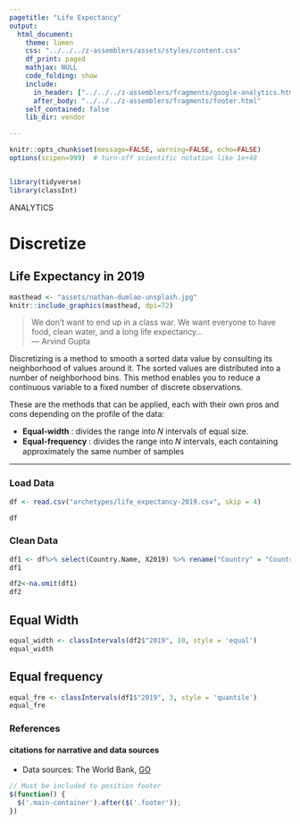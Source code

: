 ```yaml
---
pagetitle: "Life Expectancy"
output: 
  html_document:
    theme: lumen
    css: "../../../z-assemblers/assets/styles/content.css"
    df_print: paged
    mathjax: NULL
    code_folding: show
    include:
      in_header: ["../../../z-assemblers/fragments/google-analytics.html", "../../../z-assemblers/fragments/header.html"]
      after_body: "../../../z-assemblers/fragments/footer.html"
    self_contained: false
    lib_dir: vendor

---
```


```r
knitr::opts_chunk$set(message=FALSE, warning=FALSE, echo=FALSE)
options(scipen=999)  # turn-off scientific notation like 1e+48


library(tidyverse)
library(classInt)


```

<div class="activity">
ANALYTICS
</div>

# Discretize
## Life Expectancy in 2019

```r

masthead <- "assets/nathan-dumlao-unsplash.jpg"
knitr::include_graphics(masthead, dpi=72)

```


> We don't want to end up in a class war. We want everyone to have food, clean water, and a long life expectancy...\
--- Arvind Gupta\

Discretizing is a method to smooth a sorted data value by consulting its neighborhood of values around it. The sorted values are distributed into a number of neighborhood bins. This method enables you to reduce a continuous variable to a fixed number of discrete observations.

These are the methods that can be applied, each with their own pros and cons depending on the profile of the data:

* __Equal-width__ : divides the range into 𝑁 intervals of equal size.
* __Equal-frequency__ : divides the range into 𝑁 intervals, each containing approximately the same number of samples
  
***

### Load Data

```r

df <- read.csv("archetypes/life_expectancy-2019.csv", skip = 4)

df


```




### Clean Data

```r

df1 <- df%>% select(Country.Name, X2019) %>% rename("Country" = "Country.Name", "2019"="X2019")
df1

df2<-na.omit(df1)
df2

```


## Equal Width



```r

equal_width <- classIntervals(df2$"2019", 10, style = 'equal')
equal_width
```



## Equal frequency



```r

equal_fre <- classIntervals(df1$"2019", 3, style = 'quantile')
equal_fre

```


### References
#### citations for narrative and data sources


* Data sources: The World Bank, [GO](https://data.worldbank.org/indicator/SP.DYN.LE00.IN){target="_blank"}


```js

// Must be included to position footer
$(function() {
  $('.main-container').after($('.footer'));
})

```

